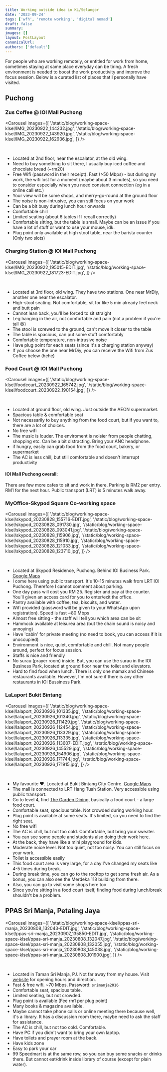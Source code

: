 ```yaml
---
title: Working outside idea in KL/Selangor
date: '2023-09-24'
tags: ['wfh', 'remote working', 'digital nomad']
draft: false
summary:
images: []
layout: PostLayout
canonicalUrl:
authors: ['default']
---
```


For people who are working remotely, or entitled for work from home, sometimes staying at same place everyday can be tiring. A
fresh environment is needed to boost the work productivity and improve the focus session. Below is a curated list of places
that I personally have visited.

## Puchong

### Zus Coffee @ IOI Mall Puchong

<Carousel
  images={[
    '/static/blog/working-space-klsel/IMG_20230922_144232.jpg',
    '/static/blog/working-space-klsel/IMG_20230922_143920.jpg',
    '/static/blog/working-space-klsel/IMG_20230922_162936.jpg',
  ]}
/>

<br />

- Located at 2nd floor, near the escalator, at the old wing.
- Need to buy something to sit there, I usually buy iced coffee and chocolate bread (~rm20)
- Free Wifi (password in their receipt). Fast (>50 Mbps) - but during my work, the wifi lost for a moment (maybe about 3 minutes), so
  you need to consider especially when you need constant connection (eg in a online call etc.)
- Your view will be some shops, and merry-go-round at the ground floor
- The noise is non-intrusive, you can still focus on your work
- Can be a bit busy during lunch hour onwards
- Comfortable chill
- Limited seating (about 6 tables if I recall correctly)
- Comfortable sitting, but the table is small. Maybe can be an issue if you have a lot of stuff or want to use your mouse, idk.
- Plug point only available at high stool table, near the barista counter (Only two slots)

### Charging Station @ IOI Mall Puchong

<Carousel
  images={[
    '/static/blog/working-space-klsel/IMG_20230922_195015-EDIT.jpg',
    '/static/blog/working-space-klsel/IMG_20230922_181723-EDIT.jpg',
  ]}
/>

<br />

- Located at 3rd floor, old wing. They have two stations. One near MrDiy, another one near the escalator.
- High-stool seating. Not comfortable, sit for like 5 min already feel neck and butt pain
- Cannot lean back, you'll be forced to sit straight
- Leg hanging in the air, not comfortable and pain (not a problem if you're tall 😆)
- The stool is screwed to the ground, can't move it closer to the table
- The table is spacious, can put some stuff comfortably
- Comfortable temperature, non-intrusive noise
- Have plug point for each seats (since it's a charging station anyway)
- If you choose the one near MrDiy, you can receive the Wifi from Zus Coffee below (hehe)

### Food Court @ IOI Mall Puchong

<Carousel
  images={[
    '/static/blog/working-space-klsel/foodcourt_20230922_165742.jpg',
    '/static/blog/working-space-klsel/foodcourt_20230922_190154.jpg',
  ]}
/>

<br />

- Located at ground floor, old wing. Just outside the AEON supermarket.
- Spacious table & comfortable seat
- Not necessarily to buy anything from the food court, but if you want to, there are a lot of choices.
- No free wifi
- The music is louder. The enviroment is noisier from people chatting, shopping etc. Can be a bit distracting. Bring your ANC headphone.
- if hungry, easily can grab food from the food court, bakery, or supermarket
- The AC is less chill, but still comfortable and doesn't interrupt productivity

#### IOI Mall Puchong overall:

There are few more cafes to sit and work in there. Parking is RM2 per entry. RM1 for the next hour. Public transport (LRT) is
5 minutes walk away.

### MyOffice-Skypod Square Co-working space

<Carousel
  images={[
    '/static/blog/working-space-klsel/skypod_20230828_155716-EDIT.jpg',
    '/static/blog/working-space-klsel/skypod_20230828_091730.jpg',
    '/static/blog/working-space-klsel/skypod_20230828_093041.jpg',
    '/static/blog/working-space-klsel/skypod_20230828_115906.jpg',
    '/static/blog/working-space-klsel/skypod_20230828_115910.jpg',
    '/static/blog/working-space-klsel/skypod_20230828_121033.jpg',
    '/static/blog/working-space-klsel/skypod_20230828_123710.jpg',
  ]}
/>

<br />

- Located at Skypod Residence, Puchong. Behind IOI Business Park. [Google Maps](https://maps.app.goo.gl/oMuf4SywBn1EDgVo7)
- I come here using public transport. It's 10-15 minutes walk from LRT IOI Puchong. Therefore I cannot comment about parking.
- One day pass will cost you RM 25. Register and pay at the counter. You'll given an access card for you to enter/exit the office.
- Pantry available with coffee, tea, biscuits, and water.
- Wifi provided (password will be given to your WhatsApp upon registration). Speed is fast ~80 Mbps
- Almost free sitting - the staff will tell you which area can be sit
- Hammock available at leisurea area (but the chain sound is noisy and annoying)
- Have 'cabin' for private meeting (no need to book, you can access if it is unoccupied)
- Environment is nice, quiet, comfortable and chill. Not many people around, perfect for focus session.
- Staffs is nice and friendly
- No surau (prayer room) inside. But, you can use the surau in the IOI Business Park, located at ground floor near the toilet and elevators.
- Hard to find food when lunch. There is only one mamak and Chinese restaurants available. However, I'm not sure if there is any other restaurants in IOI Bussiness Park.

### LaLaport Bukit Bintang

<Carousel
  images={[
    '/static/blog/working-space-klsel/lalaport_20230926_101335.jpg',
    '/static/blog/working-space-klsel/lalaport_20230926_101340.jpg',
    '/static/blog/working-space-klsel/lalaport_20230926_111429.jpg',
    '/static/blog/working-space-klsel/lalaport_20230926_112454.jpg',
    '/static/blog/working-space-klsel/lalaport_20230926_113329.jpg',
    '/static/blog/working-space-klsel/lalaport_20230926_113335.jpg',
    '/static/blog/working-space-klsel/lalaport_20230926_113607-EDIT.jpg',
    '/static/blog/working-space-klsel/lalaport_20230926_145529.jpg',
    '/static/blog/working-space-klsel/lalaport_20230926_154906.jpg',
    '/static/blog/working-space-klsel/lalaport_20230926_171744.jpg',
    '/static/blog/working-space-klsel/lalaport_20230926_171915.jpg',
  ]}
/>

<br />

- My favourite ❤️. Located at Bukit Bintang City Centre. [Google Maps](https://maps.app.goo.gl/dmYDiPvpELG9CiWF8)
- The mall is connected to LRT Hang Tuah Station. Very accessible using public transport.
- Go to level 4, find [The Garden Dining](https://maps.app.goo.gl/eR1pb1cQ5YLqFigK6), basically a food court - a large food court.
- Comfortable seat, spacious table. Not crowded during working hour.
- Plug point is available at some seats. It's limited, so you need to find the right seat.
- No free wifi
- The AC is chill, but not too cold. Comfortable, but bring your sweater.
- You can see some people and students also doing their work here.
- At the back, they have like a mini playground for kids.
- Moderate noice level. Not too quiet, not too noisy. You can still focus on your work.
- Toilet is accessible easily
- This food court area is very large, for a day I've changed my seats like 4-5 times during break.
- During break time, you can go to the rooftop to get some fresh air. As a bonus, you can also see the Merdeka 118 building from there.
- Also, you can go to visit some shops here too
- Since you're sitting in a food court itself, finding food during lunch/break shouldn't be a problem.

## PPAS Sri Manja, Petaling Jaya

<Carousel
  images={[
    '/static/blog/working-space-klsel/ppas-sri-manja_20230808_132043-EDIT.jpg',
    '/static/blog/working-space-klsel/ppas-sri-manja_20230907_135850-EDIT.jpg',
    '/static/blog/working-space-klsel/ppas-sri-manja_20230808_132047.jpg',
    '/static/blog/working-space-klsel/ppas-sri-manja_20230808_132055.jpg',
    '/static/blog/working-space-klsel/ppas-sri-manja_20230808_145038.jpg',
    '/static/blog/working-space-klsel/ppas-sri-manja_20230808_101900.jpg',
  ]}
/>

<br />

- Located in Taman Sri Manja, PJ. Not far away from my house. Visit [website](https://www.ppas.gov.my/listings/perpustakaan-komuniti-sri-manja/) for opening hours and direction.
- Fast & free wifi. ~70 Mbps. Password: `srimanja2016`
- Comfortable seat, spacious table.
- Limited seating, but not crowded.
- Plug point is available (Fee rm1 per plug point)
- Many books & magazine available.
- Maybe cannot take phone calls or online meeting there because well, it's a library. It has a discussion room there, maybe need to ask the staff for assistance.
- The AC is chill, but not too cold. Comfortable.
- Have PC if you didn't want to bring your own laptop.
- Have toilets and prayer room at the back.
- Have kids zone
- Easy to park your car
- 99 Speedmart is at the same row, so you can buy some snacks or drinks there. But cannot eat/drink inside library of course (except for plain water).
